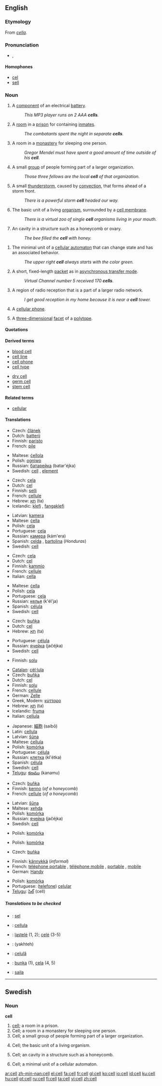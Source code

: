 ==English==

===Etymology===
From {{L.}} ''[[cella]]''.

===Pronunciation===
*{{IPA|/sɛl/}}, {{SAMPA|/sEl/}}

====Homophones====
*[[cel]]
*[[sell]]

===Noun===
{{en-noun}}
{{wikipedia}}

# A [[component]] of an electrical [[battery]].
#: ''This MP3 player runs on 2 AAA '''cells'''.''
# A [[room]] in a [[prison]] for containing [[inmate]]s.
#: ''The combatants spent the night in separate '''cells'''.''
# A room in a [[monastery]] for sleeping one person.
#: ''Gregor Mendel must have spent a good amount of time outside of his '''cell'''.''
# A small [[group]] of people forming part of a larger organization.
#: ''Those three fellows are the local '''cell''' of that organization.''
# {{meteorology}} A small [[thunderstorm]], caused by [[convection]], that forms ahead of a storm front.
#: ''There is a powerful storm '''cell''' headed our way.''
#{{cytology}} The basic unit of a living [[organism]], surrounded by a [[cell membrane]].
#: ''There is a virtual zoo of single '''cell''' organisms living in your mouth.''
#{{biology}} An cavity in a structure such as a honeycomb or ovary.
#: ''The bee filled the '''cell''' with honey.''
<!--this is a proper noun sense, and is encyclopedic
#{{biology}} the title of a [[scientific journal]] published by [[Wikipedia:Elsevier|Elsevier]]
#: ''It was published in'' ''' Cell'''. ''-->
#{{computing}} The minimal unit of a [[cellular automaton]] that can change state and has an associated behavior.
#: ''The upper right '''cell''' always starts with the color green.''
#{{communication}} A short, fixed-length [[packet]] as in [[Wikipedia:Asynchronous Transfer Mode|asynchronous transfer mode]].
#: ''Virtual Channel number 5 received 170 '''cells'''.''
#{{communication}} A region of radio reception that is a part of a larger radio network.
#: ''I get good reception in my home because it is near a '''cell''' tower.''
#{{context|US|informal}} A [[cellular phone]].
#{{geometry}} A [[three-dimensional]] [[facet]] of a [[polytope]].

====Quotations====
{{seeCites}}

====Derived terms====
{{rel-top|terms derived from "cell"}}
*[[blood cell]]
*[[cell line]]
*[[cell phone]]
*[[cell type]]
{{rel-mid}}
*[[dry cell]]
*[[germ cell]]
*[[stem cell]]
{{rel-bottom}}

====Related terms====
*[[cellular]]

====Translations====
{{trans-top|component of an electrical battery}}
*Czech: [[článek]] {{m}}
*Dutch: [[batterij]] {{f}}
*Finnish: [[paristo]]
*French: [[pile]] {{f}}
{{trans-mid}}
*Maltese: [[ċellola]] {{f}}
*Polish: [[ogniwo]] {{n}}
*Russian: [[батарейка]] (batar'éjka) {{f}}
*Swedish: [[cell#Swedish|cell]] {{c}}, [[element]] {{n}}
{{trans-bottom}}

{{trans-top|room in a prison for containing inmates}}
*Czech: [[cela]] {{f}}
*Dutch: [[cel]] {{f}}
*Finnish: [[selli]]
*French: [[cellule]] {{f}}
*Hebrew: [[תא]] (ta) {{m}}
*Icelandic: [[klefi]] {{m}}, [[fangaklefi]] {{m}}
{{trans-mid}}
*Latvian: [[kamera]] {{f}}
*Maltese: [[ċella]] {{f}}
*Polish: [[cela]] {{f}}
*Portuguese: [[cela]] {{f}}
*Russian: [[камера]] (kám'era) {{f}}
*Spanish: [[celda]] {{f}}, [[bartolina]] {{f}} (''Honduras'')
*Swedish: [[cell#Swedish|cell]] {{c}}
{{trans-bottom}}

{{trans-top|room in a monastery for sleeping one person}}
*Czech: [[cela]] {{f}}
*Dutch: [[cel]] {{f}}
*Finnish: [[kammio]]
*French: [[cellule]] {{f}}
*Italian: [[cella]] {{f}}
{{trans-mid}}
*Maltese: [[ċella]] {{f}}
*Polish: [[cela]] {{f}}
*Portuguese: [[cela]] {{f}}
*Russian: [[келья]] (k'él'ja) {{f}}
*Spanish: [[célula]] {{f}}
*Swedish: [[cell#Swedish|cell]] {{c}}
{{trans-bottom}}

{{trans-top|small group of people forming part of a larger organization}}
*Czech: [[buňka]] {{f}}
*Dutch: [[cel]] {{f}}
*Hebrew: [[תא]] (ta) {{m}}
{{trans-mid}}
*Portuguese: [[célula]] {{f}}
*Russian: [[ячейка]] (jačéjka) {{f}}
*Swedish: [[cell#Swedish|cell]] {{c}}
{{trans-bottom}}

{{trans-top|small thunderstorm that forms ahead of a storm front}}
*Finnish: [[solu]]
{{trans-mid}}
{{trans-bottom}}

{{trans-top|basic unit of a living organism}}
*[[Catalan]]: [[cèl·lula]] {{f}}
*Czech: [[buňka]] {{f}}
*Dutch: [[cel]] {{f}}
*Finnish: [[solu]]
*French: [[cellule]] {{f}}
*German: [[Zelle]] {{f}}
*Greek, Modern: [[κύτταρο]] {{n}}
*Hebrew: [[תא]] (ta) {{m}}
*Icelandic: [[fruma]] {{f}}
*Italian: [[cellula#Italian|cellula]] {{f}}
{{trans-mid}}
*Japanese: [[細胞]] (saibō)
*Latin: [[cellula#Latin|cellula]] {{f}}
*Latvian: [[šūna]] {{f}}
*Maltese: [[ċellula]] {{f}}
*Polish: [[komórka]] {{f}}
*Portuguese: [[célula#Portuguese|célula]] {{f}}
*Russian: [[клетка]] (kl'étka) {{f}}
*Spanish: [[célula#Spanish|célula]] {{f}}
*Swedish: [[cell#Swedish|cell]] {{c}}
*[[Telugu]]: [[కణము]] (kanamu)
{{trans-bottom}}

{{trans-top|cavity in a structure such as a honeycomb or ovary}}
*Czech: [[buňka]] {{f}}
*Finnish: [[kenno]] (''of a honeycomb'')
*French: [[cellule]] {{f}} (''of a honeycomb'')
{{trans-mid}}
*Latvian: [[šūna]] {{f}}
*Maltese: [[xehda]] {{f}}
*Polish: [[komórka]] {{f}}
*Russian: [[ячейка]] (jačéjka) {{f}}
*Swedish: [[cell#Swedish|cell]] {{c}}
{{trans-bottom}}

{{trans-top|minimal unit of a cellular automaton that can change state and has an associated behavior}}
{{trans-mid}}
*Polish: [[komórka]] {{f}}
{{trans-bottom}}

{{trans-top|a short, fixed-length packet as in asynchronous transfer mode}}
{{trans-mid}}
*Polish: [[komórka]] {{f}}
{{trans-bottom}}

{{trans-top|region of radio reception that is a part of a larger radio network}}
*Czech: [[buňka]] {{f}}
{{trans-mid}}
{{trans-bottom}}

<!--Note: add INFORMAL or SLANG terms to this table, where these exist-->
{{trans-top|US, informal: a cellular phone}}
*Finnish: [[kännykkä]] (''informal'')
*French: [[téléphone portable]] {{m}}, [[téléphone mobile]] {{m}}, [[portable]] {{m}}, [[mobile]] {{m}}
*German: [[Handy]]
{{trans-mid}}
*Polish: [[komórka]] {{f}}
*Portuguese: ([[telefone]]) [[celular]] {{m}}
*[[Telugu]]: [[సెల్]] (cell)
{{trans-bottom}}

{{trans-top|geometry: a three-dimensional facet of a polytope}}
{{trans-mid}}
{{trans-bottom}}

=====Translations to be checked=====
{{checktrans}}

*{{ttbc|Indonesian}}: [[sel]]
*{{ttbc|Interlingua}}: [[cellula]]
*{{ttbc|Lithuanian}}: [[ląstelė]] {{f}} (1, 2); [[celė]] {{f}} (3-5)
*{{ttbc|Persian}}: {{FAchar|[[یاخته]]}} (yakhteh)
*{{ttbc|Romanian}}: [[celulă]] {{f}}
*{{ttbc|Slovak}}: [[bunka]] {{f}} (1), [[cela]] {{f}} (4, 5)
*{{ttbc|Sinhalese}}: [[saila]]

----

==Swedish==

===Noun===
{{sv-noun-reg-r-c|2=celle}}
'''cell''' {{c}}

# [[cell#English|cell]]; a room in a prison.
# Cell; a room in a monastery for sleeping one person.
# Cell; a small group of people forming part of a larger organization.
# {{biology|lang=sv}} Cell; the basic unit of a living organism.
# {{biology|lang=sv}} Cell; an cavity in a structure such as a honeycomb.
# {{computing|lang=sv}} Cell; a minimal unit of a cellular automaton.

[[ar:cell]]
[[zh-min-nan:cell]]
[[el:cell]]
[[fa:cell]]
[[fr:cell]]
[[gl:cell]]
[[ko:cell]]
[[io:cell]]
[[id:cell]]
[[ku:cell]]
[[hu:cell]]
[[pt:cell]]
[[ru:cell]]
[[fi:cell]]
[[ta:cell]]
[[vi:cell]]
[[zh:cell]]